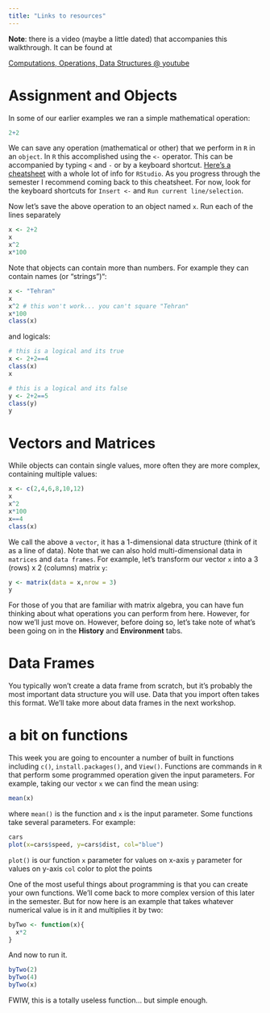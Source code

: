 ```yaml
---
title: "Links to resources"
---
```


**Note**: there is a video (maybe a little dated) that accompanies this walkthrough. It can be found at

[Computations, Operations, Data Structures \@ youtube](https://www.youtube.com/watch?v=DZvu44PNNKk&list=PLLv6V3KCs8wMoc5i2YT1YCmZudgne7Xzj&index=3)

# Assignment and Objects

In some of our earlier examples we ran a simple mathematical operation:

```r
2+2
```

We can save any operation (mathematical or other) that we perform in `R` in an `object`. In `R` this accomplished using the `<-` operator. This can be accompanied by typing `<` and `-` or by a keyboard shortcut. [Here's a cheatsheet](https://www.rstudio.com/wp-content/uploads/2016/01/rstudio-IDE-cheatsheet.pdf) with a whole lot of info for `RStudio`. As you progress through the semester I recommend coming back to this cheatsheet. For now, look for the keyboard shortcuts for `Insert <-` and `Run current line/selection`.

Now let's save the above operation to an object named `x`. Run each of the lines separately

```r
x <- 2+2
x
x^2
x*100
```

Note that objects can contain more than numbers. For example they can contain names (or "strings")":

```r
x <- "Tehran"
x
x^2 # this won't work... you can't square "Tehran"
x*100
class(x)
```

and logicals:

```r
# this is a logical and its true
x <- 2+2==4
class(x)
x

# this is a logical and its false
y <- 2+2==5
class(y)
y
```

# Vectors and Matrices

While objects can contain single values, more often they are more complex, containing multiple values:

```r
x <- c(2,4,6,8,10,12)
x
x^2
x*100
x==4
class(x)

```

We call the above a `vector`, it has a 1-dimensional data structure (think of it as a line of data). Note that we can also hold multi-dimensional data in `matrices` and `data frames`. For example, let's transform our vector `x` into a 3 (rows) x 2 (columns) matrix `y`:

```r
y <- matrix(data = x,nrow = 3)
y
```

For those of you that are familiar with matrix algebra, you can have fun thinking about what operations you can perform from here. However, for now we'll just move on. However, before doing so, let's take note of what's been going on in the **History** and **Environment** tabs.

# Data Frames

You typically won't create a data frame from scratch, but it's probably the most important data structure you will use. Data that you import often takes this format. We'll take more about data frames in the next workshop.

# a bit on functions

This week you are going to encounter a number of built in functions including `c()`, `install.packages()`, and `View()`. Functions are commands in `R` that perform some programmed operation given the input parameters. For example, taking our vector `x` we can find the mean using:

```r
mean(x)
```

where `mean()` is the function and `x` is the input parameter. Some functions take several parameters. For example:

```r
cars
plot(x=cars$speed, y=cars$dist, col="blue")
```

`plot()` is our function `x` parameter for values on x-axis `y` parameter for values on y-axis `col` color to plot the points

One of the most useful things about programming is that you can create your own functions. We'll come back to more complex version of this later in the semester. But for now here is an example that takes whatever numerical value is in it and multiplies it by two:

```r
byTwo <- function(x){
  x*2
}
```

And now to run it.

```r
byTwo(2)
byTwo(4)
byTwo(x)
```

FWIW, this is a totally useless function... but simple enough.
